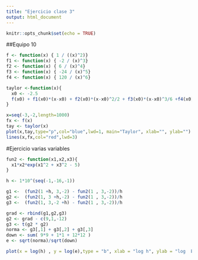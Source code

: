 ---
title: "Ejercicio clase 3"
output: html_document
---

```{r setup, include=FALSE}
knitr::opts_chunk$set(echo = TRUE)
```

##Equipo 10


```{r}
f <- function(x) { 1 / ((x)^2)}
f1 <- function(x) { -2 / (x)^3}
f2 <- function(x) { 6 / (x)^4}
f3 <- function(x) { -24 / (x)^5}
f4 <- function(x) { 120 / (x)^6}

```

```{r}

taylor <-function(x){
  x0 <- -2.5
  f(x0) + f1(x0)*(x-x0) + f2(x0)*(x-x0)^2/2 + f3(x0)*(x-x0)^3/6 +f4(x0)*(x-x0)^4/24
}

```


```{r}
x=seq(-3,-2,length=1000)
fx <- f(x)
tay <- taylor(x)
plot(x,tay,type="p",col="blue",lwd=1, main="Taylor", xlab="", ylab="")
lines(x,fx,col="red",lwd=3)
```




#Ejercicio varias variables

```{r}

fun2 <- function(x1,x2,x3){
  x1*x2*exp(x1^2 + x3^2 - 5)
}

h <- 1*10^(seq(-1,-16,-1))
```

```{r}

g1 <-  (fun2(1 +h, 3,-2) - fun2(1 , 3,-2))/h
g2 <-  (fun2(1, 3 +h,-2) - fun2(1 , 3,-2))/h
g3 <-  (fun2(1, 3,-2 +h) - fun2(1 , 3,-2))/h

grad <- rbind(g1,g2,g3)
g2 <- grad - c(9,1,-12)
g3 <- t(g2 * g2)
norma <- g3[,1] + g3[,2] + g3[,3]
down <- sum( 9*9 + 1*1 + 12*12 )
e <- sqrt(norma)/sqrt(down)

```

```{r}
plot(x = log(h) , y = log(e),type = "b", xlab = "log h", ylab = "log  ErrR")

```




























